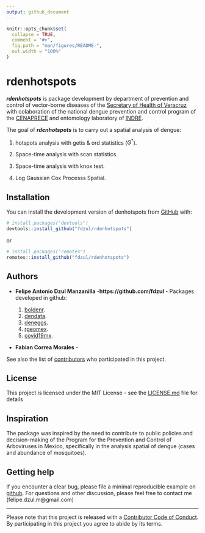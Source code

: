 ```yaml
---
output: github_document
---
```


<!-- README.md is generated from README.Rmd. Please edit that file -->

```r
knitr::opts_chunk$set(
  collapse = TRUE,
  comment = "#>",
  fig.path = "man/figures/README-",
  out.width = "100%"
)
```

# rdenhotspots

<!-- badges: start -->
<!-- badges: end -->

***rdenhotspots*** is package development by department of prevention and control of vector-borne diseases of the [Secretary of Health of Veracruz](https://www.ssaver.gob.mx/) with colaboration of the national dengue prevention and control program of the [CENAPRECE](https://www.gob.mx/salud/cenaprece) and entomology laboratory of [INDRE](https://www.gob.mx/salud/acciones-y-programas/instituto-de-diagnostico-y-referencia-epidemiologicos-indre).

The goal of ***rdenhotspots*** is to carry out a spatial analysis of dengue:

1) hotspots analysis with getis & ord statistics ($G^*$).

2) Space-time analysis with scan statistics.

3) Space-time analysis with knox test.

4) Log Gaussian Cox Processs Spatial.



## Installation

You can install the development version of denhotspots from [GitHub](https://github.com/) with:

``` r
# install.packages("devtools")
devtools::install_github("fdzul/rdenhotspots")
```
or

``` r
# install.packages("remotes")
remotes::install_github("fdzul/rdenhotspots")
```

## Authors

* **Felipe Antonio Dzul Manzanilla** -**https://github.com/fdzul** - Packages developed in github:

  1) [boldenr](https://github.com/fdzul/boldenr). 
  2) [dendata](https://github.com/fdzul/dendata).
  3) [deneggs](https://github.com/fdzul/deneggs).
  4) [rgeomex](https://github.com/fdzul/rgeomex).
  5) [covid19mx](https://github.com/fdzul/covid19mx).

* **Fabian Correa Morales** -

See also the list of [contributors](https://github.com/fdzul/rdenhotspots/contributors) who participated in this project.


## License

This project is licensed under the MIT License - see the [LICENSE.md](LICENSE.md) file for details


## Inspiration

The package was inspired by the need to contribute to public policies and decision-making of the Program for the Prevention and Control of Arboviruses in Mexico, specifically in the analysis spatial of dengue (cases and abundance of mosquitoes).



## Getting help

If you encounter a clear bug, please file a minimal reproducible example
on [github](https://github.com/fdzul/rdenhotspots/issues). For questions
and other discussion, please feel free to contact me (felipe.dzul.m@gmail.com)

-----

Please note that this project is released with a [Contributor Code of
Conduct](https://dplyr.tidyverse.org/CODE_OF_CONDUCT). By participating
in this project you agree to abide by its terms.

